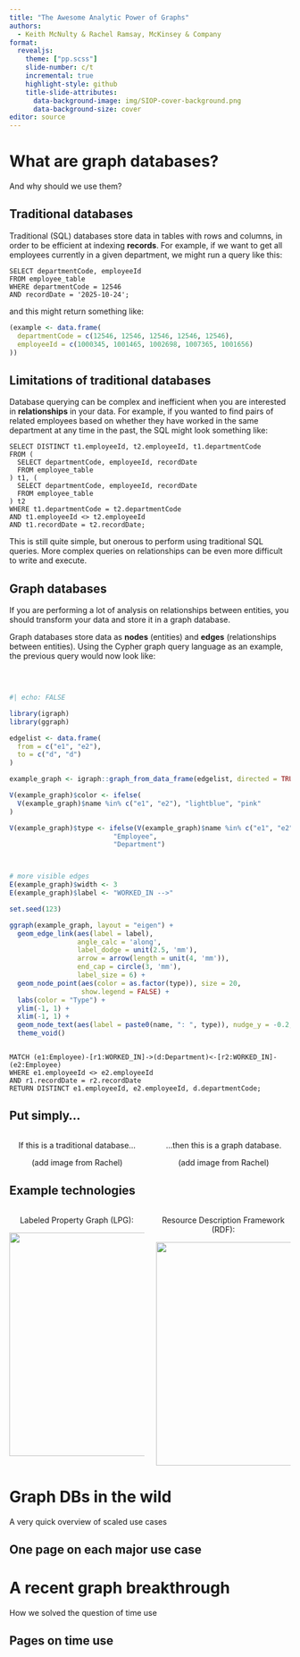 ```yaml
---
title: "The Awesome Analytic Power of Graphs"
authors:
  - Keith McNulty & Rachel Ramsay, McKinsey & Company
format: 
  revealjs:
    theme: ["pp.scss"]
    slide-number: c/t
    incremental: true
    highlight-style: github
    title-slide-attributes:
      data-background-image: img/SIOP-cover-background.png
      data-background-size: cover  
editor: source
---
```



# What are graph databases? {background-image="img/SIOP-section-background.png" background-size="cover"}

And why should we use them?

## Traditional databases {background-image="img/SIOP-darkred-background.png" background-size="cover"}

Traditional (SQL) databases store data in tables with rows and columns, in order to be efficient at indexing **records**.  For example, if we want to get all employees currently in a given department, we might run a query like this:

```
SELECT departmentCode, employeeId
FROM employee_table
WHERE departmentCode = 12546
AND recordDate = '2025-10-24';
```

and this might return something like:

```r
(example <- data.frame(
  departmentCode = c(12546, 12546, 12546, 12546, 12546),
  employeeId = c(1000345, 1001465, 1002698, 1007365, 1001656)
))
```


<div style="background: url(img/trad-database.png) no-repeat center center;
                        background-size: cover;
                        position: absolute;
                        top: 5px;
                        right: 55px;
                        width: 75px;
                        height: 75px;"></div>

## Limitations of traditional databases  {background-image="img/SIOP-brightred-background.png" background-size="cover"}

Database querying can be complex and inefficient when you are interested in **relationships** in your data. For example, if you wanted to find pairs of related employees based on whether they have worked in the same department at any time in the past, the SQL might look something like:

```
SELECT DISTINCT t1.employeeId, t2.employeeId, t1.departmentCode
FROM (
  SELECT departmentCode, employeeId, recordDate
  FROM employee_table
) t1, (
  SELECT departmentCode, employeeId, recordDate
  FROM employee_table
) t2
WHERE t1.departmentCode = t2.departmentCode
AND t1.employeeId <> t2.employeeId
AND t1.recordDate = t2.recordDate;
```

This is still quite simple, but onerous to perform using traditional SQL queries.  More complex queries on relationships can be even more difficult to write and execute.

<div style="background: url(img/trad-database.png) no-repeat center center;
                        background-size: cover;
                        position: absolute;
                        top: 5px;
                        right: 55px;
                        width: 75px;
                        height: 75px;"></div>



## Graph databases {background-image="img/SIOP-darkgrey-background.png" background-size="cover"}

:::rows
:::row
:::column

If you are performing a lot of analysis on relationships between entities, you
should transform your data and store it in a graph database.</p>  

Graph databases store data as **nodes** (entities) and **edges** (relationships between entities).
Using the Cypher graph query language as an example, the previous query would now look like:
:::

:::column
<br>
```r
#| echo: FALSE

library(igraph)
library(ggraph)

edgelist <- data.frame(
  from = c("e1", "e2"),
  to = c("d", "d")
)

example_graph <- igraph::graph_from_data_frame(edgelist, directed = TRUE)

V(example_graph)$color <- ifelse(
  V(example_graph)$name %in% c("e1", "e2"), "lightblue", "pink"
)

V(example_graph)$type <- ifelse(V(example_graph)$name %in% c("e1", "e2"),
                          "Employee", 
                          "Department")



# more visible edges 
E(example_graph)$width <- 3
E(example_graph)$label <- "WORKED_IN -->"

set.seed(123)

ggraph(example_graph, layout = "eigen") +
  geom_edge_link(aes(label = label), 
                 angle_calc = 'along',
                 label_dodge = unit(2.5, 'mm'),
                 arrow = arrow(length = unit(4, 'mm')), 
                 end_cap = circle(3, 'mm'), 
                 label_size = 6) + 
  geom_node_point(aes(color = as.factor(type)), size = 20, 
                  show.legend = FALSE) +
  labs(color = "Type") +
  ylim(-1, 1) +
  xlim(-1, 1) +
  geom_node_text(aes(label = paste0(name, ": ", type)), nudge_y = -0.2, size = 6) +
  theme_void()
```
:::
:::

::: row


```
MATCH (e1:Employee)-[r1:WORKED_IN]->(d:Department)<-[r2:WORKED_IN]-(e2:Employee)
WHERE e1.employeeId <> e2.employeeId 
AND r1.recordDate = r2.recordDate
RETURN DISTINCT e1.employeeId, e2.employeeId, d.departmentCode;
```
:::
:::




<div style="background: url(img/graph-database.png) no-repeat center center;
                        background-size: cover;
                        position: absolute;
                        top: 5px;
                        right: 55px;
                        width: 100px;
                        height: 100px;"></div>
                        

## Put simply... {background-image="img/SIOP-lightgrey-background.png" background-size="cover"}

::: columns

::: column
<center>
If this is a traditional database...

(add image from Rachel)
</center>
:::

:::column
<center>
...then this is a graph database.

(add image from Rachel)
</center>

:::

:::


## Example technologies {background-image="img/SIOP-darkred-background.png" background-size="cover"}

::: columns

::: column

<center>
Labeled Property Graph (LPG):

![](img/lpgs.png){height=400 fig-align="center"}
</center>


::: 

::: column

<center>
Resource Description Framework (RDF):

![](img/rdfs.png){height=400 fig-align="center"}
</center>

:::

:::

<div style="background: url(img/graph-database.png) no-repeat center center;
                        background-size: cover;
                        position: absolute;
                        top: 5px;
                        right: 55px;
                        width: 100px;
                        height: 100px;"></div>
                        
# Graph DBs in the wild {background-image="img/SIOP-section-background.png" background-size="cover"}

A very quick overview of scaled use cases

## One page on each major use case {background-image="img/SIOP-darkred-background.png" background-size="cover"}



# A recent graph breakthrough {background-image="img/SIOP-section-background.png" background-size="cover"}

How we solved the question of time use

## Pages on time use {background-image="img/SIOP-darkred-background.png" background-size="cover"}

